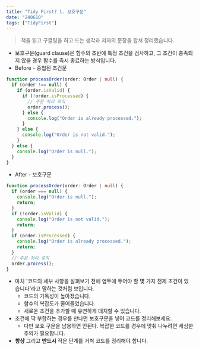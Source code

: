 ```yaml
---
title: "Tidy First? 1. 보호구문"
date: "240610"
tags: ["TidyFirst"]
---
```


> 책을 읽고 구글링을 하고 드는 생각과 저자의 문장을 합쳐 정리했습니다.

- 보호구문(guard clause)은 함수의 초반에 특정 조건을 검사하고, 그 조건이 충족되지 않을 경우 함수를 즉시 종료하는 방식입니다.
- Before - 중첩된 조건문

```typescript
function processOrder(order: Order | null) {
  if (order !== null) {
    if (order.isValid) {
      if (!order.isProcessed) {
        // 주문 처리 로직
        order.process();
      } else {
        console.log("Order is already processed.");
      }
    } else {
      console.log("Order is not valid.");
    }
  } else {
    console.log("Order is null.");
  }
}
```

- After - 보호구문

```typescript
function processOrder(order: Order | null) {
  if (order === null) {
    console.log("Order is null.");
    return;
  }
  if (!order.isValid) {
    console.log("Order is not valid.");
    return;
  }
  if (order.isProcessed) {
    console.log("Order is already processed.");
    return;
  }
  // 주문 처리 로직
  order.process();
}
```

- 마치 '코드의 세부 사항을 살펴보기 전에 염두에 두어야 할 몇 가지 전제 조건이 있습니다'라고 말하는 것처럼 보입니다.
  - 코드의 가독성이 높아졌습니다.
  - 함수의 복잡도가 줄어들었습니다.
  - 새로운 조건을 추가할 때 유연하게 대처할 수 있습니다.
- 조건에 딱 부합하는 경우를 만나면 보호구문을 넣어 코드를 정리해보세요.
  - 다만 보호 구문을 남용하면 안된다. 복잡한 코드를 경우에 맞춰 나누려면 세심한 주의가 필요합니다.
- **항상** 그리고 **반드시** 작은 단계를 거쳐 코드를 정리해야 합니다.
